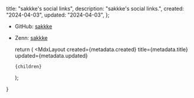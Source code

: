 
  title: "sakkke's social links",
  description: "sakkke's social links.",
  created: "2024-04-03",
  updated: "2024-04-03",
};

- GitHub: [sakkke](https://github.com/sakkke)
- Zenn: [sakkke](https://zenn.dev/sakkke)

  return (
    <MdxLayout
      created={metadata.created}
      title={metadata.title}
      updated={metadata.updated}
    >
      {children}
    </MdxLayout>
  );
}
